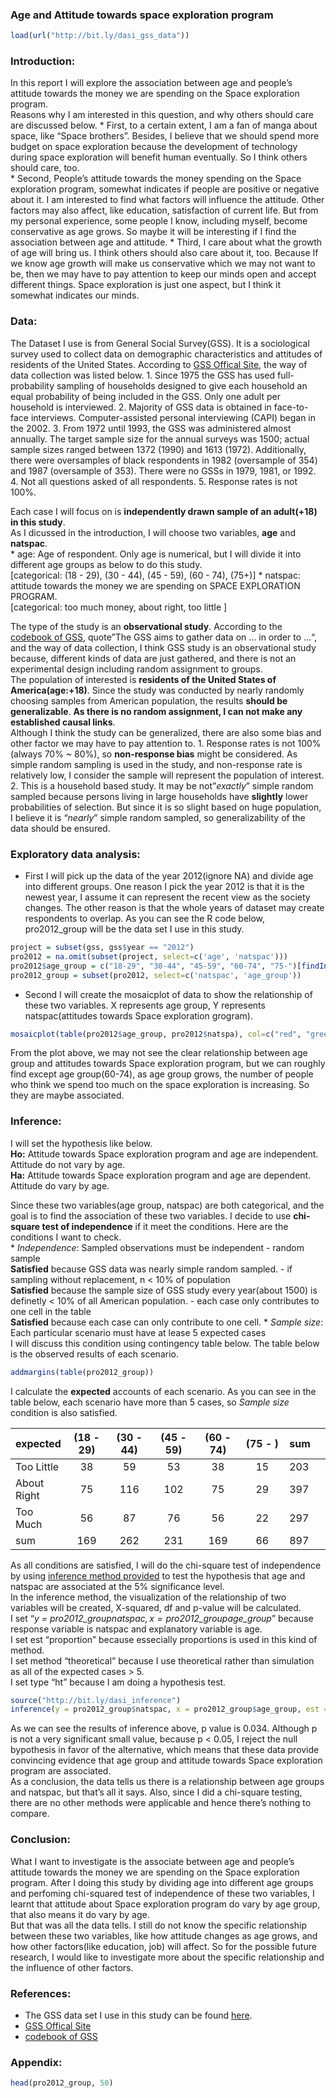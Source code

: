 <!-- Make sure that the knitr package is installed and loaded. -->
<!-- For more info on the package options see http://yihui.name/knitr/options -->

<!-- Replace below with the title of your project -->
### Age and Attitude towards space exploration program

<!-- Enter the code required to load your data in the space below. The data will be loaded but the line of code won't show up in your write up (echo=FALSE) in order to save space-->
```r
load(url("http://bit.ly/dasi_gss_data"))
```

### Introduction:
<!-- What is your research question? Why do you care? Why should others care? -->
In this report I will explore the association between age and people's attitude towards the money we are spending on the Space exploration program.  
Reasons why I am interested in this question, and why others should care are discussed below. 
* First, to a certain extent, I am a fan of manga about space, like "Space brothers". Besides, I believe that we should spend more budget on space exploration because the development of technology during space exploration will benefit human eventually. So I think others should care, too.    
* Second, People's attitude towards the money spending on the Space exploration program, somewhat indicates if people are positive or negative about it. I am interested to find what factors will influence the attitude. Other factors may also affect, like education, satisfaction of current life. But from my personal experience, some people I know, including myself, become conservative as age grows. So maybe it will be interesting if I find the association between age and attitude.
* Third, I care about what the growth of age will bring us. I think others should also care about it, too. Because If we know age growth will make us conservative which we may not want to be, then we may have to pay attention to keep our minds open and accept different things. Space exploration is just one aspect, but I think it somewhat indicates our minds.

### Data:

<!-- Data Collection, Cases, Variables, Study, Scope of inference-generalizability. -->

The Dataset I use is from General Social Survey(GSS). It is a sociological survey used to collect data on demographic characteristics and attitudes of residents of the United States. According to [GSS Offical Site]( http://publicdata.norc.org:41000/gssbeta/faqs.html#10), the way of data collection was listed below.
 1. Since 1975 the GSS has used full-probability sampling of households designed to give each household an equal probability of being included in the GSS. Only one adult per household is interviewed.
 2. Majority of GSS data is obtained in face-to-face interviews. Computer-assisted personal interviewing (CAPI) began in the 2002.
 3. From 1972 until 1993, the GSS was administered almost annually. The target sample size for the annual surveys was 1500; actual sample sizes ranged between 1372 (1990) and 1613 (1972). Additionally, there were oversamples of black respondents in 1982 (oversample of 354) and 1987 (oversample of 353). There were no GSSs in 1979, 1981, or 1992.
 4. Not all questions asked of all respondents.
 5. Response rates is not 100%.
 
 
Each case I will focus on is **independently drawn sample of an adult(+18) in this study**.  
As I dicussed in the introduction, I will choose two variables, **age** and **natspac**.  
* age: Age of respondent. Only age is numerical, but I will divide it into different age groups as below to do this study.  
[categorical: (18 - 29), (30 - 44), (45 - 59), (60 - 74), (75+)]
* natspac: attitude towards the money we are spending on SPACE EXPLORATION PROGRAM.  
[categorical: too much money, about right, too little ]


The type of the study is an **observational study**. According to the [codebook of GSS](https://d396qusza40orc.cloudfront.net/statistics%2Fproject%2Fgss1.html#natspac), quote"The GSS aims to gather data on ... in order to ...", and the way of data collection, I think GSS study is an observational study because, different kinds of data are just gathered, and there is not an experimental design including random assignment to groups.  
The population of interested is **residents of the United States of America(age:+18)**. Since the study was conducted by nearly randomly choosing samples from American population, the results **should be generalizable**. **As there is no random assignment, I can not make any established causal links**.  
Although I think the study can be generalized, there are also some bias and other factor we may have to pay attention to.
 1. Response rates is not 100%(always 70% ~ 80%), so **non-response bias** might be considered. As simple random sampling is used in the study, and non-response rate is relatively low, I consider the sample will represent the population of interest.
 2. This is a household based study. It may be not "_exactly_" simple random sampled because persons living in large households have **slightly** lower probabilities of selection. But since it is so slight based on huge population, I believe it is "_nearly_" simple random sampled, so generalizability of the data should be ensured. 

### Exploratory data analysis:

<!-- Calculate and discuss relevant descriptive statistics, including summary statistics and visualizations of the data. Also address what the exploratory data analysis suggests about your research question. -->
* First I will pick up the data of the year 2012(ignore NA) and divide age into different groups. One reason I pick the year 2012 is that it is the newest year, I assume it can represent the recent view as the society changes. The other reason is that the whole years of dataset may create respondents to overlap. As you can see the R code below, pro2012_group will be the data set I use in this study.
```r
project = subset(gss, gss$year == "2012")
pro2012 = na.omit(subset(project, select=c('age', 'natspac')))
pro2012$age_group = c("18-29", "30-44", "45-59", "60-74", "75-")[findInterval(pro2012$age, c(-Inf, 29.5, 44.5, 59.5, 74.5, Inf))] 
pro2012_group = subset(pro2012, select=c('natspac', 'age_group'))
```
* Second I will create the mosaicplot of data to show the relationship of these two variables. X represents age group, Y represents natspac(attitudes towards Space exploration grogram). 
```r
mosaicplot(table(pro2012$age_group, pro2012$natspa), col=c("red", "green", "blue"))
```
From the plot above, we may not see the clear relationship between age group and attitudes towards Space exploration program, but we can roughly find except age group(60-74), as age group grows, the number of people who think we spend too much on the space exploration is increasing. So they are maybe associated.

### Inference:

I will set the hypothesis like below.  
**Ho:** Attitude towards Space exploration program and age are independent. Attitude do not vary by age.  
**Ha:** Attitude towards Space exploration program and age are dependent. Attitude do vary by age.

Since these two variables(age group, natspac) are both categorical, and the goal is to find the association of these two variables. I decide to use **chi-square test of independence** if it meet the conditions. 
Here are the conditions I want to check.  
* _Independence_: Sampled observations must be independent
  - random sample  
  **Satisfied** because GSS data was nearly simple random sampled. 
  - if sampling without replacement, n < 10% of population  
  **Satisfied** because the sample size of GSS study every year(about 1500) is definetly < 10% of all American population.
  - each case only contributes to one cell in the table  
  **Satisfied** because each case can only contribute to one cell.
* _Sample size_: Each particular scenario must have at lease 5 expected cases  
I will discuss this condition using contingency table below. The table below is the observed results of each scenario.
```r
addmargins(table(pro2012_group))
```
I calculate the **expected** accounts of each scenario. As you can see in the table below, each scenario have more than 5 cases, so _Sample size_ condition is also satisfied.  

 expected  |(18 - 29) | (30 - 44) | (45 - 59) | (60 - 74) | (75 - )   | sum
:----------|:--------:|:---------:|:---------:|:---------:|:---------:|:---------|
Too Little | 38       | 59        | 53        | 38        | 15        | 203
About Right| 75       | 116       | 102       | 75        | 29        | 397
Too Much   | 56       | 87        | 76        | 56        | 22        | 297
sum        | 169      | 262       | 231       | 169       | 66        | 897

As all conditions are satisfied, I will do the chi-square test of independence by using [inference method provided](http://bit.ly/dasi_inference) to test the hypothesis that age and natspac are associated at the 5% significance level.  
In the inference method, the visualization of the relationship of two variables will be created, X-squared, df and p-value will be calculated.  
I set "_y = pro2012\_group$natspac, x = pro2012\_group$age\_group_" because response variable is natspac and explanatory variable is age.  
I set est "proportion" because essecially proportions is used in this kind of method.  
I set method "theoretical" because I use theoretical rather than simulation as all of the expected cases > 5.  
I set type "ht" because I am doing a hypothesis test.
```r
source("http://bit.ly/dasi_inference")
inference(y = pro2012_group$natspac, x = pro2012_group$age_group, est = "proportion", method = "theoretical", type = "ht", alternative = "greater")
```
As we can see the results of inference above, p value is 0.034. Although p is not a very significant small value, because p < 0.05, I reject the null bypothesis in favor of the alternative, which means that these data provide convincing evidence that age group and attitude towards Space exploration program are associated.  
As a conclusion, the data tells us there is a relationship between age groups and natspac, but that's all it says. Also, since I did a chi-square testing, there are no other methods were applicable and hence there's nothing to compare.

### Conclusion:
<!-- Write a brief summary of your findings without repeating your statements from earlier. Include a discussion of what you have learned about your research question and the data you collected, and include ideas for possible future research. -->

What I want to investigate is the associate between age and people's attitude towards the money we are spending on the Space exploration program. After I doing this study by dividing age into different age groups and perfoming chi-squared test of independence of these two variables, I learnt that attitude about Space exploration program do vary by age group, that also means it do vary by age.  
But that was all the data tells. I still do not know the specific relationship between these two variables, like how attitude changes as age grows, and how other factors(like education, job) will affect. So for the possible future research, I would like to investigate more about the specific relationship and the influence of other factors.

### References:
* The GSS data set I use in this study can be found [here](http://bit.ly/dasi_gss_data).  
* [GSS Offical Site]( http://publicdata.norc.org:41000/gssbeta/faqs.html#10)  
* [codebook of GSS](https://d396qusza40orc.cloudfront.net/statistics%2Fproject%2Fgss1.html#natspac)

### Appendix:
```r
head(pro2012_group, 50)
```
